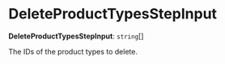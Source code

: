 
# DeleteProductTypesStepInput

 **DeleteProductTypesStepInput**: `string`[]

The IDs of the product types to delete.
